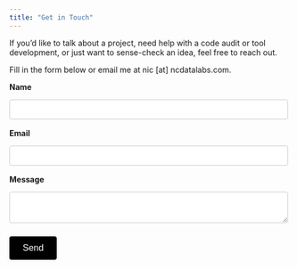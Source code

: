 ```yaml
---
title: "Get in Touch"
---
```


If you'd like to talk about a project, need help with a code audit or tool development, or just want to sense-check an idea, feel free to reach out.

Fill in the form below or email me at nic [at] ncdatalabs.com.

```{=html}
<style>
.fs-form {
  max-width: 600px;
  width: 100%;
}
.fs-field {
  margin-bottom: 1rem;
}
.fs-label {
  font-weight: bold;
  display: block;
  margin-bottom: 0.5rem;
}
.fs-input, .fs-textarea {
  width: 100%;
  padding: 0.5rem;
  font-size: 1rem;
  border: 1px solid #ccc;
  border-radius: 4px;
  box-sizing: border-box;
}
.fs-button-group {
  margin-top: 1.5rem;
}
.fs-button {
  background: #000;
  color: #fff;
  padding: 0.75rem 1.5rem;
  border: none;
  border-radius: 4px;
  cursor: pointer;
  font-size: 1rem;
}
.fs-button:hover {
  background: #333;
}
</style>
<form
  action="https://formspree.io/f/xgvagbor"
  class="fs-form"
  target="_top"
  method="POST"
>
  <div class="fs-field">
    <p><label class="fs-label" for="name">Name</label></p>
    <p><input class="fs-input" id="name" name="name" style="width: 500px;" required /></p>
  </div>
  <div class="fs-field">
    <p><label class="fs-label" for="email">Email</label></p>
    <p><input class="fs-input" id="email" name="email" required style="width: 500px;" /></p>
  </div>
  <div class="fs-field">
    <p><label class="fs-label" for="message">Message</label></p>
    <textarea
      class="fs-textarea"
      id="message"
      name="message"
      style="width: 500px;"
      required
    ></textarea>
  </div>
  <div class="fs-button-group">
    <button class="fs-button" type="submit">Send</button>
  </div>
</form>
```